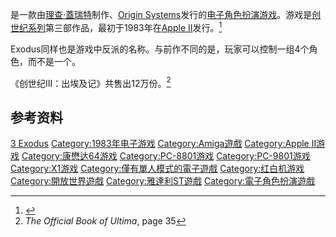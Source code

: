 {{NoteTA
| G1=Games
}}

{{vgname|创世纪III：出埃及记|en=Ultima III: Exodus}}是一款由[[理查·蓋瑞特|理查·蓋瑞特]]制作、[[Origin_Systems|Origin Systems]]发行的[[电子角色扮演游戏|电子角色扮演游戏]]。游戏是[[创世纪系列|创世纪系列]]第三部作品，最初于1983年在[[Apple_II|Apple II]]发行。<ref name="gamefaqs">{{cite web| url = http://www.gamefaqs.com/snes/588856-wizardry-v-heart-of-the-maelstrom/data| title = Release information| publisher = [[GameFAQs|GameFAQs]]| date = | accessdate = 2017-01-15| archive-date = 2017-03-20| archive-url = https://web.archive.org/web/20170320144612/https://www.gamefaqs.com/snes/588856-wizardry-v-heart-of-the-maelstrom/data| dead-url = no}}</ref>

Exodus同样也是游戏中反派的名称。与前作不同的是，玩家可以控制一组4个角色，而不是一个。

《创世纪III：出埃及记》共售出12万份。<ref name="OfficialBook35">''The Official Book of Ultima'', page 35</ref>

== 参考资料 ==
{{Reflist}}

{{創世紀系列}}

{{DEFAULTSORT:Ultima 3 Exodus}}
[[Category:創世紀系列|3 Exodus]]
[[Category:1983年电子游戏|Category:1983年电子游戏]]
[[Category:Amiga遊戲|Category:Amiga遊戲]]
[[Category:Apple_II游戏|Category:Apple II游戏]]
[[Category:康懋达64游戏|Category:康懋达64游戏]]
[[Category:PC-8801游戏|Category:PC-8801游戏]]
[[Category:PC-9801游戏|Category:PC-9801游戏]]
[[Category:X1游戏|Category:X1游戏]]
[[Category:僅有單人模式的電子遊戲|Category:僅有單人模式的電子遊戲]]
[[Category:红白机游戏|Category:红白机游戏]]
[[Category:開放世界遊戲|Category:開放世界遊戲]]
[[Category:雅達利ST遊戲|Category:雅達利ST遊戲]]
[[Category:電子角色扮演遊戲|Category:電子角色扮演遊戲]]

{{rpg-videogame-stub}}